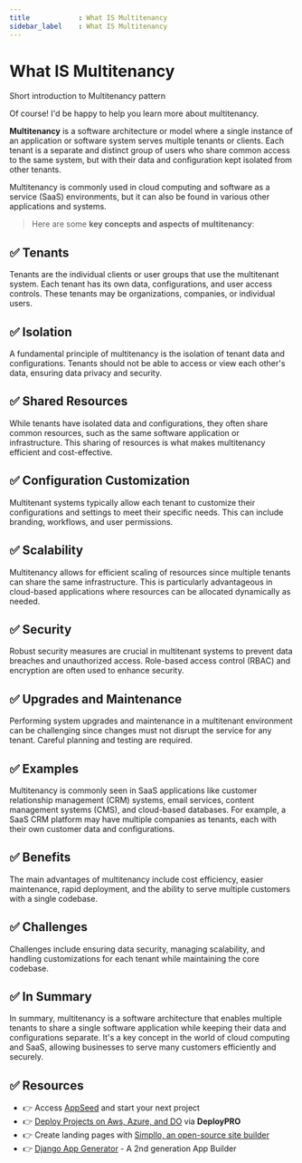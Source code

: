 ```yaml
---
title            : What IS Multitenancy  
sidebar_label    : What IS Multitenancy  
---
```


# What IS Multitenancy 

<SubHeading>Short introduction to Multitenancy pattern</SubHeading>

Of course! I'd be happy to help you learn more about multitenancy.

**Multitenancy** is a software architecture or model where a single instance of an application or software system serves multiple tenants or clients. 
Each tenant is a separate and distinct group of users who share common access to the same system, but with their data and configuration kept isolated from other tenants.

Multitenancy is commonly used in cloud computing and software as a service (SaaS) environments, but it can also be found in various other applications and systems.

> Here are some **key concepts and aspects of multitenancy**:

## ✅ **Tenants** 

Tenants are the individual clients or user groups that use the multitenant system. Each tenant has its own data, configurations, and user access controls. 
These tenants may be organizations, companies, or individual users.

## ✅ **Isolation** 

A fundamental principle of multitenancy is the isolation of tenant data and configurations. 
Tenants should not be able to access or view each other's data, ensuring data privacy and security.

## ✅ **Shared Resources** 

While tenants have isolated data and configurations, they often share common resources, such as the same software application or infrastructure. 
This sharing of resources is what makes multitenancy efficient and cost-effective.

## ✅ **Configuration Customization** 

Multitenant systems typically allow each tenant to customize their configurations and settings to meet their specific needs. This can include branding, workflows, and user permissions.

## ✅ **Scalability** 

Multitenancy allows for efficient scaling of resources since multiple tenants can share the same infrastructure. 
This is particularly advantageous in cloud-based applications where resources can be allocated dynamically as needed.

## ✅ **Security** 

Robust security measures are crucial in multitenant systems to prevent data breaches and unauthorized access. 
Role-based access control (RBAC) and encryption are often used to enhance security.

## ✅ **Upgrades and Maintenance** 

Performing system upgrades and maintenance in a multitenant environment can be challenging since changes must not disrupt the service for any tenant. 
Careful planning and testing are required.

## ✅ **Examples** 

Multitenancy is commonly seen in SaaS applications like customer relationship management (CRM) systems, email services, content management systems (CMS), and cloud-based databases. 
For example, a SaaS CRM platform may have multiple companies as tenants, each with their own customer data and configurations.

## ✅ **Benefits** 

The main advantages of multitenancy include cost efficiency, easier maintenance, rapid deployment, and the ability to serve multiple customers with a single codebase.

## ✅ **Challenges** 

Challenges include ensuring data security, managing scalability, and handling customizations for each tenant while maintaining the core codebase.

## ✅ In Summary

In summary, multitenancy is a software architecture that enables multiple tenants to share a single software application while keeping their data and configurations separate. 
It's a key concept in the world of cloud computing and SaaS, allowing businesses to serve many customers efficiently and securely.

## ✅ Resources 

- 👉 Access [AppSeed](https://appseed.us/) and start your next project
- 👉 [Deploy Projects on Aws, Azure, and DO](https://www.docs.deploypro.dev/) via **DeployPRO**
- 👉 Create landing pages with [Simpllo, an open-source site builder](https://www.simpllo.com/)
- 👉 [Django App Generator](https://app-generator.dev/django/) - A 2nd generation App Builder
